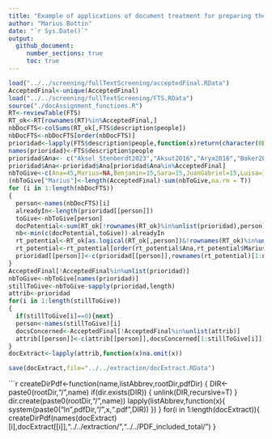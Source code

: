 ```yaml
---
title: "Example of applications of document treatment for preparing the extraction phase"
author: "Marius Bottin"
date: "`r Sys.Date()`"
output: 
  github_document:
     number_sections: true
     toc: true
---
```




```r
load("../../screening/fullTextScreening/acceptedFinal.RData")
AcceptedFinal<-unique(AcceptedFinal)
load("../../screening/fullTextScreening/FTS.RData")
source("./docAssignment_functions.R")
RT<-reviewTable(FTS)
RT_ok<-RT[rownames(RT)%in%AcceptedFinal,]
nbDocFTS<-colSums(RT_ok[,FTS$description$people])
nbDocFTS<-nbDocFTS[order(nbDocFTS)]
prioridad<-lapply(FTS$description$people,function(x)return(character(0L)))
names(prioridad)<-FTS$description$people
prioridad$Ana<- c("Aksel_Stenberdt2023","Aksut2016","Arya2016","Baker2013","Le2019", "Lambert2012", "Gold2015", "Monroe2016", "Salas_Rueda2021", "Hugel2022")
prioridad$Ana<-prioridad$Ana[prioridad$Ana%in%AcceptedFinal]
nbToGive<-c(Ana=45,Marius=NA,Benjamin=15,Sara=15,JuanGabriel=15,Luisa=15,Sergio=15)
(nbToGive["Marius"]<-length(AcceptedFinal)-sum(nbToGive,na.rm = T))
for (i in 1:length(nbDocFTS))
{
  person<-names(nbDocFTS)[i]
  alreadyIn<-length(prioridad[[person]])
  toGive<-nbToGive[person]
  docPotential<-sum(RT_ok[!rownames(RT_ok)%in%unlist(prioridad),person])
  nb<-min(c(docPotential,toGive))-alreadyIn
  rt_potential<-RT_ok[as.logical(RT_ok[,person])&!rownames(RT_ok)%in%unlist(prioridad),]
  rt_potential<-rt_potential[order(rt_potential$Ana,rt_potential$Marius,rt_potential$Sergio,rt_potential$Luisa,method="radix",decreasing=T),]
  prioridad[[person]]<-c(prioridad[[person]],rownames(rt_potential)[1:nb])
}
AcceptedFinal[!AcceptedFinal%in%unlist(prioridad)]
nbToGive<-nbToGive[names(prioridad)]
stillToGive<-nbToGive-sapply(prioridad,length)
attrib<-prioridad
for(i in 1:length(stillToGive))
{
  if(stillToGive[i]==0){next}
  person<-names(stillToGive)[i]
  docsConcerned<-AcceptedFinal[!AcceptedFinal%in%unlist(attrib)]
  attrib[[person]]<-c(attrib[[person]],docsConcerned[1:stillToGive[i]])
}
docExtract<-lapply(attrib,function(x)na.omit(x))
```


```r
save(docExtract,file="../../extraction/docExtract.RData")
```


```r
createDirPdf<-function(name,listAbbrev,rootDir,pdfDir)
{
  DIR<-paste0(rootDir,"/",name)
  if(dir.exists(DIR))
  {
    unlink(DIR,recursive=T)
  }
  dir.create(paste0(rootDir,"/",name))
  lapply(listAbbrev,function(x){
    system(paste0("ln ",pdfDir,"/",x,".pdf ",DIR))
  })
}
for(i in 1:length(docExtract)){
  createDirPdf(names(docExtract)[i],docExtract[[i]],"../../extraction/","../../PDF_included_total/")
}
